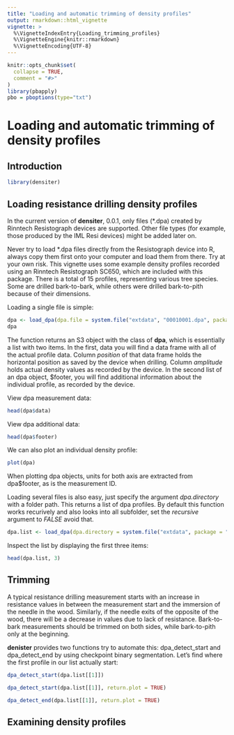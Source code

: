 ```yaml
---
title: "Loading and automatic trimming of density profiles"
output: rmarkdown::html_vignette
vignette: >
  %\VignetteIndexEntry{Loading_trimming_profiles}
  %\VignetteEngine{knitr::rmarkdown}
  %\VignetteEncoding{UTF-8}
---
```


```r
knitr::opts_chunk$set(
  collapse = TRUE,
  comment = "#>"
)
library(pbapply)
pbo = pboptions(type="txt")
```

# Loading and automatic trimming of density profiles
## Introduction
```r
library(densiter)
```



## Loading resistance drilling density profiles
In the current version of **densiter**, 0.0.1, only files (*.dpa) created by Rinntech Resistograph devices are supported. Other file types (for example, those produced by the IML Resi devices) might be added later on.

Never try to load *.dpa files directly from the Resistograph device into R, always copy them first onto your computer and load them from there. Try at your own risk. This vignette uses some example density profiles recorded using an Rinntech Resistograph SC650, which are included with this package. There is a total of 15 profiles, representing various tree species. Some are drilled bark-to-bark, while others were drilled bark-to-pith because of their dimensions.

Loading a single file is simple:
```r
dpa <- load_dpa(dpa.file = system.file("extdata", "00010001.dpa", package = "densiter"))
dpa
```

The function returns an S3 object with the class of **dpa**, which is essentially a list with two items. In the first, data you will find a data frame with all of the actual profile data. Column *position* of that data frame holds the horizontal position as saved by the device when drilling. Column *amplitude* holds actual density values as recorded by the device. In the second list of an dpa object, $footer, you will find additional information about the individual profile, as recorded by the device.

View dpa measurement data:
```r
head(dpa$data)
```

View dpa additional data:
```r
head(dpa$footer)
```

We can also plot an individual density profile:
```r
plot(dpa)
```
When plotting dpa objects, units for both axis are extracted from dpa$footer, as is the measurement ID.

Loading several files is also easy, just specify the argument *dpa.directory* with a folder path. This returns a list of dpa profiles. By default this function works recurively and also looks into all subfolder, set the *recursive* argument to *FALSE* avoid that.
```r
dpa.list <- load_dpa(dpa.directory = system.file("extdata", package = "densiter"))
```

Inspect the list by displaying the first three items:
```r
head(dpa.list, 3)
```

## Trimming
A typical resistance drilling measurement starts with an increase in resistance values in between the measurement start and the immersion of the needle in the wood. Similarly, if the needle exits of the opposite of the wood, there will be a decrease in values due to lack of resistance. Bark-to-bark measurements should be trimmed on both sides, while bark-to-pith only at the beginning.

**denister** provides two functions try to automate this: dpa\_detect\_start and dpa\_detect\_end by using checkpoint binary segmentation. Let's find where the first profile in our list actually start:
```r
dpa_detect_start(dpa.list[[1]])
```
```r
dpa_detect_start(dpa.list[[1]], return.plot = TRUE)
```
```r
dpa_detect_end(dpa.list[[1]], return.plot = TRUE)
```
## Examining density profiles

